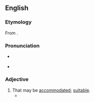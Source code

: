 ==English==

===Etymology===
From {{etyl|frm|en}} {{m|frm|accomodable}}.

===Pronunciation===
* {{a|UK}} {{IPA|en|/əˈkɒmədəb(ə)l/}}
* {{audio|en|LL-Q1860 (eng)-Vealhurl-accommodable.wav|Audio (Southern England)}}

===Adjective===
{{en-adj}}

# That may be [[accommodated]]; [[suitable]]. {{defdate|from 16th c.}}
#* {{quote-book|1=en|year=1603|author={{w|Michel de Montaigne}}|translator={{w|John Florio}}|title=Essayes|chapter=8|page=222|pageurl=https://archive.org/details/essayesormorallp00mont/page/222/mode/1up|passage=who besides that, should also bee of a fit and '''accommodable''' condition for such a dignitie.}}